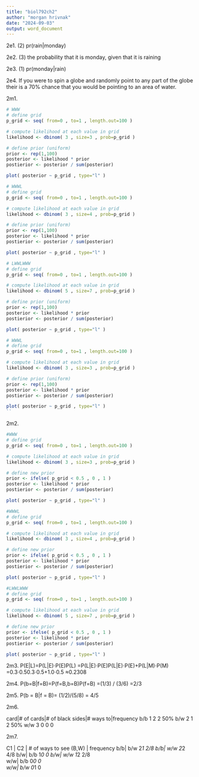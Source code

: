 ---
title: "biol792ch2"
author: "morgan hrivnak"
date: "2024-09-03"
output: word_document
---

2e1. (2) pr(rain|monday)

2e2. (3) the probability that it is monday, given that it is raining

2e3. (1) pr(monday|rain)

2e4. If you were to spin a globe and randomly point to any part of the globe their is a 70% chance that you would be pointing to an area of water.

2m1. 
```{r}
# WWW
# define grid
p_grid <- seq( from=0 , to=1 , length.out=100 )

# compute likelihood at each value in grid
likelihood <- dbinom( 3 , size=3 , prob=p_grid )

# define prior (uniform)
prior <- rep(1,100)
posterior <- likelihood * prior
postierior <- posterior / sum(posterior)

plot( posterior ~ p_grid , type="l" )

```
```{r}
# WWWL
# define grid
p_grid <- seq( from=0 , to=1 , length.out=100 )

# compute likelihood at each value in grid
likelihood <- dbinom( 3 , size=4 , prob=p_grid )

# define prior (uniform)
prior <- rep(1,100)
posterior <- likelihood * prior
postierior <- posterior / sum(posterior)

plot( posterior ~ p_grid , type="l" )

```
```{r}
# LWWLWWW
# define grid
p_grid <- seq( from=0 , to=1 , length.out=100 )

# compute likelihood at each value in grid
likelihood <- dbinom( 5 , size=7 , prob=p_grid )

# define prior (uniform)
prior <- rep(1,100)
posterior <- likelihood * prior
postierior <- posterior / sum(posterior)

plot( posterior ~ p_grid , type="l" )
```
```{r}
# WWWL
# define grid
p_grid <- seq( from=0 , to=1 , length.out=100 )

# compute likelihood at each value in grid
likelihood <- dbinom( 3 , size=3 , prob=p_grid )

# define prior (uniform)
prior <- rep(1,100)
posterior <- likelihood * prior
postierior <- posterior / sum(posterior)

plot( posterior ~ p_grid , type="l" )
``
```

2m2.

```{r}
#WWW
# define grid
p_grid <- seq( from=0 , to=1 , length.out=100 )

# compute likelihood at each value in grid
likelihood <- dbinom( 3 , size=3 , prob=p_grid )

# define new prior 
prior <- ifelse( p_grid < 0.5 , 0 , 1 )
posterior <- likelihood * prior
postierior <- posterior / sum(posterior)

plot( posterior ~ p_grid , type="l" )
```
```{r}
#WWWL
# define grid
p_grid <- seq( from=0 , to=1 , length.out=100 )

# compute likelihood at each value in grid
likelihood <- dbinom( 3 , size=4 , prob=p_grid )

# define new prior 
prior <- ifelse( p_grid < 0.5 , 0 , 1 )
posterior <- likelihood * prior
postierior <- posterior / sum(posterior)

plot( posterior ~ p_grid , type="l" )
```
```{r}
#LWWLWWW
# define grid
p_grid <- seq( from=0 , to=1 , length.out=100 )

# compute likelihood at each value in grid
likelihood <- dbinom( 5 , size=7 , prob=p_grid )

# define new prior 
prior <- ifelse( p_grid < 0.5 , 0 , 1 )
posterior <- likelihood * prior
postierior <- posterior / sum(posterior)

plot( posterior ~ p_grid , type="l" )
```

2m3. P(E|L)=P(L|E)⋅P(E)P(L)
            =P(L|E)⋅P(E)P(L|E)⋅P(E)+P(L|M)⋅P(M)
            =0.3⋅0.50.3⋅0.5+1.0⋅0.5
            ≈0.2308
            
2m4. P(b=B|f=B)=P(f=B,b=B)P(f=B)
               =(1/3) / (3/6)
               =2/3

2m5. P(b = B|f = B)= (1/2)/(5/8) = 4/5

2m6. 

card|# of cards|# of black sides|# ways to|frequency
b/b   1               2               2       50%
b/w   2               1               2       50%
w/w   3               0               0       0

2m7. 

C1 | C2  | # of ways to see (B,W) | frequency
b/b| b/w           2*1                 2/8
b/b| w/w           2*2                 4/8
b/w| b/b           1*0                 0
b/w| w/w           1*2                 2/8   
w/w| b/b           0*0                 0   
w/w| b/w           0*1                 0

